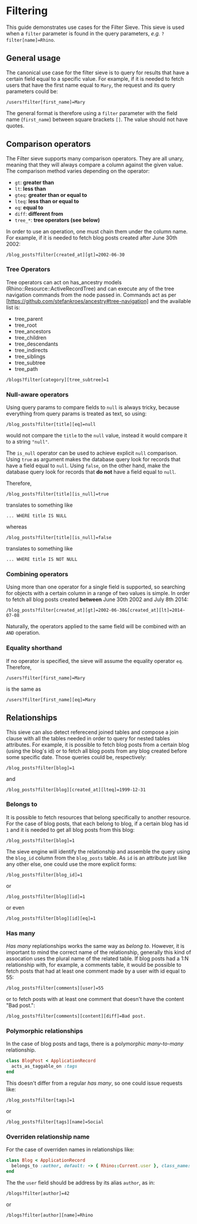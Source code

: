 # Filtering

This guide demonstrates use cases for the Filter Sieve. This sieve is used when a `filter` parameter is found in the query parameters, _e.g._ `?filter[name]=Rhino`.

## General usage

The canonical use case for the filter sieve is to query for results that have a certain field equal to a specific value. For example, if it is needed to fetch users that have the first name equal to `Mary`, the request and its query parameters could be:

```
/users?filter[first_name]=Mary
```

The general format is therefore using a `filter` parameter with the field name (`first_name`) between square brackets `[]`. The value should not have quotes.

## Comparison operators

The Filter sieve supports many comparison operators. They are all unary, meaning that they will always compare a column against the given value. The comparison method varies depending on the operator:

- `gt`: **greater than**
- `lt`: **less than**
- `gteq`: **greater than or equal to**
- `lteq`: **less than or equal to**
- `eq`: **equal to**
- `diff`: **different from**
- `tree_*`: **tree operators (see below)**

In order to use an operation, one must chain them under the column name. For example, if it is needed to fetch blog posts created after June 30th 2002:

```
/blog_posts?filter[created_at][gt]=2002-06-30
```

### Tree Operators

Tree operators can act on has_ancestry models (Rhino::Resource::ActiveRecordTree) and can execute any of the tree navigation commands from the node passed in. Commands act as per [https://github.com/stefankroes/ancestry#tree-navigation] and the available list is:

- tree_parent
- tree_root
- tree_ancestors
- tree_children
- tree_descendants
- tree_indirects
- tree_siblings
- tree_subtree
- tree_path

```
/blogs?filter[category][tree_subtree]=1
```

### Null-aware operators

Using query params to compare fields to `null` is always tricky, because everything from query params is treated as text, so using:

```
/blog_posts?filter[title][eq]=null
```

would not compare the `title` to the `null` value, instead it would compare it to a string `"null"`.

The `is_null` operator can be used to achieve explicit `null` comparison. Using `true` as argument makes the database query look for records that have a field equal to `null`. Using `false`, on the other hand, make the database query look for records that **do not** have a field equal to `null`.

Therefore,

```
/blog_posts?filter[title][is_null]=true
```

translates to something like

```
... WHERE title IS NULL
```

whereas

```
/blog_posts?filter[title][is_null]=false
```

translates to something like

```
... WHERE title IS NOT NULL
```

### Combining operators

Using more than one operator for a single field is supported, so searching for objects with a certain column in a range of two values is simple. In order to fetch all blog posts created **between** June 30th 2002 and July 8th 2014:

```
/blog_posts?filter[created_at][gt]=2002-06-30&[created_at][lt]=2014-07-08
```

Naturally, the operators applied to the same field will be combined with an `AND` operation.

### Equality shorthand

If no operator is specified, the sieve will assume the equality operator `eq`. Therefore,

```
/users?filter[first_name]=Mary
```

is the same as

```
/users?filter[first_name][eq]=Mary
```

## Relationships

This sieve can also detect referecend joined tables and compose a join clause with all the tables needed in order to query for nested tables attributes.
For example, it is possible to fetch blog posts from a certain blog (using the blog's id) or to fetch all blog posts from any blog created before some specific date. Those queries could be, respectively:

```
/blog_posts?filter[blog]=1
```

and

```
/blog_posts?filter[blog][created_at][lteq]=1999-12-31
```

### Belongs to

It is possible to fetch resources that belong specifically to another resource. For the case of blog posts, that each belong to blog, if a certain blog has id `1` and it is needed to get all blog posts from this blog:

```
/blog_posts?filter[blog]=1
```

The sieve engine will identify the relationship and assemble the query using the `blog_id` column from the `blog_posts` table.
As `id` is an attribute just like any other else, one could use the more explicit forms:

```
/blog_posts?filter[blog_id]=1
```

or

```
/blog_posts?filter[blog][id]=1
```

or even

```
/blog_posts?filter[blog][id][eq]=1
```

### Has many

_Has many_ replationships works the same way as _belong to_. However, it is important to mind the correct name of the relationship, generally this kind of assocation uses the plural name of the related table. If blog posts had a 1:N relationship with, for example, a comments table, it would be possible to fetch posts that had at least one comment made by a user with id equal to 55:

```
/blog_posts?filter[comments][user]=55
```

or to fetch posts with at least one comment that doesn't have the content "Bad post.":

```
/blog_posts?filter[comments][content][diff]=Bad post.
```

### Polymorphic relationships

In the case of blog posts and tags, there is a polymorphic _many-to-many_ relationship.

```ruby
class BlogPost < ApplicationRecord
  acts_as_taggable_on :tags
end
```

This doesn't differ from a regular _has many_, so one could issue requests like:

```
/blog_posts?filter[tags]=1
```

or

```
/blog_posts?filter[tags][name]=Social
```

### Overriden relationship name

For the case of overriden names in relationships like:

```ruby
class Blog < ApplicationRecord
  belongs_to :author, default: -> { Rhino::Current.user }, class_name: 'User', foreign_key: :user_id
end
```

The the `user` field should be address by its alias `author`, as in:

```
/blogs?filter[author]=42
```

or

```
/blogs?filter[author][name]=Rhino
```
